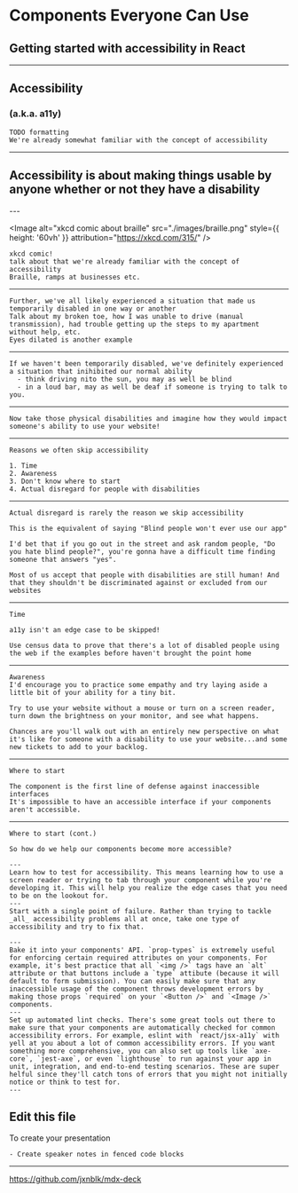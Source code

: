

<Head>
  <title>Components Everyone Can Use</title>
  <link
    href="https://fonts.googleapis.com/css?family=Fredoka+One|Bowlby+One+SC|Inconsolata|Source+Sans+Pro"
    rel="stylesheet"
  />
</Head>

<h1>
  <Text font="secondary" size="xxl" weight="bold">
    Components Everyone Can Use
  </Text>
</h1>

<h2>
  <Text size="lg" font="secondary" weight="normal">
    Getting started with accessibility in React
  </Text>
</h2>

<BigHandle />

---


<h2>
  <Text size="xxxl" weight="bold" font="secondary">
    Accessibility
  </Text>
</h2>

<h3>
  <Text size="lg" font="secondary">
    (a.k.a. <Text size="lg" font="mono" weight="bold">a11y</Text>)
  </Text>
</h3>

```notes
TODO formatting
We're already somewhat familiar with the concept of accessibility
```

---

<h2>
  <Text size="xl" font="secondary" weight="bold">Accessibility is about making things usable by anyone whether or not they have a disability</Text>
</h2>
---


<Image
  alt="xkcd comic about braille"
  src="./images/braille.png"
  style={{ height: '60vh' }}
  attribution="https://xkcd.com/315/"
/>

```notes
xkcd comic!
talk about that we're already familiar with the concept of accessibility
Braille, ramps at businesses etc.
```

---

```notes
Further, we've all likely experienced a situation that made us temporarily disabled in one way or another
Talk about my broken toe, how I was unable to drive (manual transmission), had trouble getting up the steps to my apartment without help, etc.
Eyes dilated is another example
```

---

```notes
If we haven't been temporarily disabled, we've definitely experienced a situation that inihibited our normal ability
  - think driving nito the sun, you may as well be blind
  - in a loud bar, may as well be deaf if someone is trying to talk to you.
```

---

```notes
Now take those physical disabilities and imagine how they would impact someone's ability to use your website!
```

---

```notes
Reasons we often skip accessibility

1. Time
2. Awareness
3. Don't know where to start
4. Actual disregard for people with disabilities
```

---

```notes
Actual disregard is rarely the reason we skip accessibility

This is the equivalent of saying "Blind people won't ever use our app"

I'd bet that if you go out in the street and ask random people, "Do you hate blind people?", you're gonna have a difficult time finding someone that answers "yes".

Most of us accept that people with disabilities are still human! And that they shouldn't be discriminated against or excluded from our websites
```

---

```notes
Time

a11y isn't an edge case to be skipped!

Use census data to prove that there's a lot of disabled people using the web if the examples before haven't brought the point home
```

---

```notes
Awareness
I'd encourage you to practice some empathy and try laying aside a little bit of your ability for a tiny bit.

Try to use your website without a mouse or turn on a screen reader, turn down the brightness on your monitor, and see what happens.

Chances are you'll walk out with an entirely new perspective on what it's like for someone with a disability to use your website...and some new tickets to add to your backlog.
```

---

```notes
Where to start

The component is the first line of defense against inaccessible interfaces
It's impossible to have an accessible interface if your components aren't accessible.
```

---

```notes
Where to start (cont.)

So how do we help our components become more accessible?

---
Learn how to test for accessibility. This means learning how to use a screen reader or trying to tab through your component while you're developing it. This will help you realize the edge cases that you need to be on the lookout for.
---
Start with a single point of failure. Rather than trying to tackle _all_ accessibility problems all at once, take one type of accessibility and try to fix that.

---
Bake it into your components' API. `prop-types` is extremely useful for enforcing certain required attributes on your components. For example, it's best practice that all `<img />` tags have an `alt` attribute or that buttons include a `type` attibute (because it will default to form submission). You can easily make sure that any inaccessible usage of the component throws development errors by making those props `required` on your `<Button />` and `<Image />` components.
---
Set up automated lint checks. There's some great tools out there to make sure that your components are automatically checked for common accessibility errors. For example, eslint with `react/jsx-a11y` with yell at you about a lot of common accessibility errors. If you want something more comprehensive, you can also set up tools like `axe-core`, `jest-axe`, or even `lighthouse` to run against your app in unit, integration, and end-to-end testing scenarios. These are super helful since they'll catch tons of errors that you might not initially notice or think to test for.
---

```

## Edit this file

To create your presentation

```notes
- Create speaker notes in fenced code blocks
```

---

<https://github.com/jxnblk/mdx-deck>
